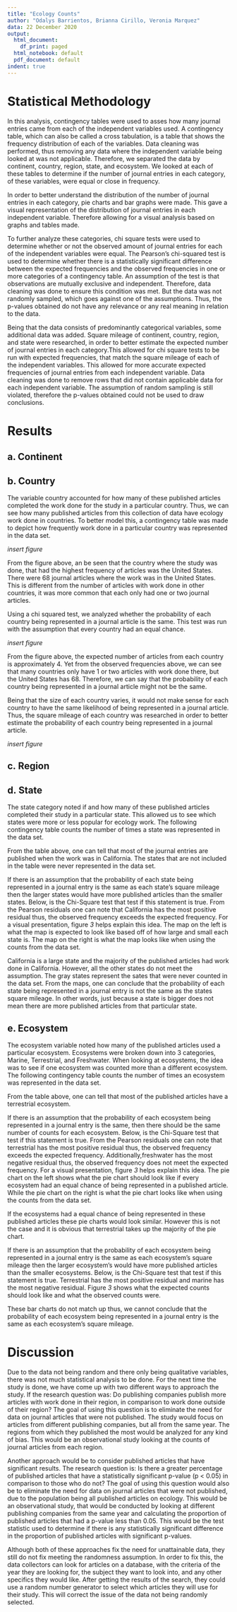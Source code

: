```yaml
---
title: "Ecology Counts"
author: "Odalys Barrientos, Brianna Cirillo, Veronia Marquez"
data: 22 December 2020
output:
  html_document:
    df_print: paged
  html_notebook: default
  pdf_document: default
indent: true
---
```


# Statistical Methodology

In this analysis, contingency tables were used to asses how many journal entries came from each of the independent variables used. A contingency table, which can also be called a cross tabulation, is a table that shows the frequency distribution of each of the variables. Data cleaning was performed, thus removing any data where the independent variable being looked at was not applicable. Therefore, we separated the data by continent, country, region, state, and ecosystem. We looked at each of these tables to determine if the number of journal entries in each category, of these variables, were equal or close in frequency. 

In order to better understand the distribution of the number of journal entries in each category, pie charts and bar graphs were made. This gave a visual representation of the distribution of journal entries in each independent variable. Therefore allowing for a visual analysis based on graphs and tables made.

To further analyze these categories, chi square tests were used to determine whether or not the observed amount of journal entries for each of the independent variables were equal. The Pearson's chi-squared test is used to determine whether there is a statistically significant difference between the expected frequencies and the observed frequencies in one or more categories of a contingency table. An assumption of the test is that observations are mutually exclusive and independent. Therefore, data cleaning was done to ensure this condition was met. But the data was not randomly sampled, which goes against one of the assumptions. Thus, the p-values obtained do not have any relevance or any real meaning in relation to the data.

Being that the data consists of predominantly categorical variables, some additional data was added. Square mileage of continent, country, region, and state were researched, in order to better estimate the expected number of journal entries in each category.This allowed for chi square tests to be run with expected frequencies, that match the square mileage of each of the independent variables. This allowed for more accurate expected frequencies of journal entries from each independent variable. Data cleaning was done to remove rows that did not contain applicable data for each independent variable. The assumption of random sampling is still violated, therefore the p-values obtained could not be used to draw conclusions.

# Results

## a. Continent

 


## b. Country

The variable country accounted for how many of these published articles completed the work done for the study in a particular country. Thus, we can see how many published articles from this collection of data have ecology work done in countries. To better model this, a contingency table was made to depict how frequently work done in a particular country was represented in the data set.

*insert figure*

From the figure above, an be seen that the country where the study was done, that had the highest frequency of articles was the United States. There were 68 journal articles where the work was in the United States. This is different from the number of articles with work done in other countries, it was more common that each only had one or two journal articles. 

Using a chi squared test, we analyzed whether the probability of each country being represented in a journal article is the same. This test was run with the assumption that every country had an equal chance.

*insert figure*

From the figure above, the expected number of articles from each country is approximately 4. Yet from the observed frequencies above, we can see that many countries only have 1 or two articles with work done there, but the United States has 68. Therefore, we can say that the probability of each country being represented in a journal article might not be the same.

Being that the size of each country varies, it would not make sense for each country to have the same likelihood of being represented in a journal article. Thus, the square mileage of each country was researched in order to better estimate the probability of each country being represented in a journal article. 

*insert figure*


 



## c. Region




## d. State
The state category noted if and how many of these published articles completed their study in a particular state. This allowed us to see which states were more or less popular for ecology work. The following contingency table counts the number of times a state was represented in the data set. 
\begin{figure}
  \caption{Contingency Table}
	\includegraphics[width=13cm]{statetable.pdf}
\end{figure}
From the table above, one can tell that most of the journal entries are published when the work was in California. The states that are not included in the table were never represented in the data set. 

If there is an assumption that the probability of each state being represented in a journal entry is the same as each state's square mileage then the larger states would have more published articles than the smaller states. Below, is the Chi-Square test that test if this statement is true. 
\begin{figure}
  \caption{Chi-Square Test: States}
	\includegraphics[width=13cm]{chi-state.pdf}
\end{figure}
From the Pearson residuals one can note that California has the most positive residual thus, the observed frequency exceeds the expected frequency. For a visual presentation, figure *3* helps explain this idea. The map on the left is what the map is expected to look like based off of how large and small each state is. The map on the right is what the map looks like when using the counts from the data set. 
\begin{figure}
  \caption{Expected Frequency based on Square Mileage vs Observed Frequency}
	\includegraphics[width=13cm]{maps.pdf}
\end{figure}
California is a large state and the majority of the published articles had work done in California. However, all the other states do not meet the assumption. The gray states represent the sates that were never counted in the data set. From the maps, one can conclude that the probability of each state being represented in a journal entry is not the same as the states square mileage. In other words, just because a state is bigger does not mean there are more published articles from that particular state.

## e. Ecosystem
The ecosystem variable noted how many of the published articles used a particular ecosystem. Ecosystems were broken down into 3 categories, Marine, Terrestrial, and Freshwater. When looking at ecosystems, the idea was to see if one ecosystem was counted more than a different ecosystem. The following contingency table counts the number of times an ecosystem was represented in the data set. 
\begin{figure}
  \caption{Contingency Table}
	\includegraphics[width=13cm]{ct-eco.pdf}
\end{figure}
From the table above, one can tell that most of the published articles have a terrestrial ecosystem. 

If there is an assumption that the probability of each ecosystem being represented in a journal entry is the same, then there should be the same number of counts for each ecosystem. Below, is the Chi-Square test that test if this statement is true. 
\begin{figure}
  \caption{Chi-Square Test: Ecosystem}
	\includegraphics[width=13cm]{chi-eco-1.pdf}
\end{figure}
From the Pearson residuals one can note that terrestrial has the most positive residual thus, the observed frequency exceeds the expected frequency. Additionally,freshwater has the most negative residual thus, the observed frequency does not meet the expected frequency. For a visual presentation, figure *3* helps explain this idea. The pie chart on the left shows what the pie chart should look like if every ecosystem had an equal chance of being represented in a published article. While the pie chart on the right is what the pie chart looks like when using the counts from the data set. 
\begin{figure}
  \caption{Expected Frequency vs Observed Frequency}
	\includegraphics[width=13cm]{pie-eco-1.pdf}
\end{figure}
If the ecosystems had a equal chance of being represented in these published articles these pie charts would look similar. However this is not the case and it is obvious that terrestrial takes up the majority of the pie chart. 

If there is an assumption that the probability of each ecosystem being represented in a journal entry is the same as each ecosystem's square mileage then the larger ecosystem's would have more published articles than the smaller ecosystems. Below, is the Chi-Square test that test if this statement is true. 
\begin{figure}
  \caption{Chi-Square Test: Ecosystem}
	\includegraphics[width=13cm]{chi-eco-2.pdf}
\end{figure}
Terrestrial has the most positive residual and marine has the most negative residual. Figure *3* shows what the expected counts should look like and what the observed counts were. 
\begin{figure}
  \caption{Expected Frequency based on Square Mileage vs Observed Frequency}
	\includegraphics[width=13cm]{pie-eco-2.pdf}
\end{figure}
These bar charts do not match up thus, we cannot conclude that the probability of each ecosystem being represented in a journal entry is the same as each ecosystem's square mileage.

# Discussion
 
Due to the data not being random and there only being qualitative variables, there was not much statistical analysis to be done. For the next time the study is done, we have come up with two different ways to approach the study. If the research question was: Do publishing companies publish more articles with work done in their region, in comparison to work done outside of their region? The goal of using this question is to eliminate the need for data on journal articles that were not published. The study would focus on articles from different publishing companies, but all from the same year. The regions from which they published the most would be analyzed for any kind of bias. This would be an observational study looking at the counts of journal articles from each region. 

Another approach would be to consider published articles that have significant results. The research question is: Is there a greater percentage of published articles that have a statistically significant p-value (p < 0.05) in comparison to those who do not? The goal of using this question would also be to  eliminate the need for data on journal articles that were not published, due to the population being all published articles on ecology. This would be an observational study, that would be conducted by looking at different publishing companies from the same year and calculating the proportion of published articles that had a p-value less than 0.05. This would be the test statistic used to determine if there is any statistically significant difference in the proportion of published articles with significant p-values. 

Although both of these approaches fix the need for unattainable data, they still do not fix meeting the randomness assumption. In order to fix this, the data collectors can look for articles on a database, with the criteria of the year they are looking for, the subject they want to look into, and any other specifics they would like. After getting the results of the search, they could use a random number generator to select which articles they  will use for their study. This will correct the issue of the data not being randomly selected.

   
 